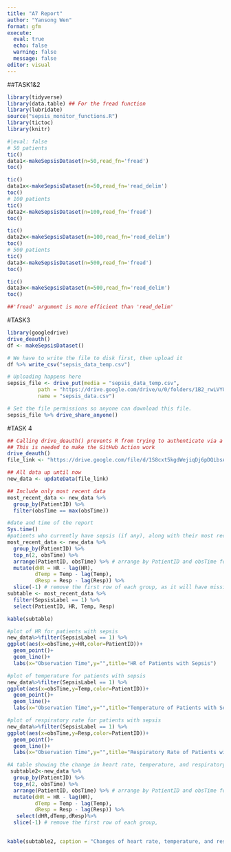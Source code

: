 ```yaml
---
title: "A7 Report"
author: "Yansong Wen"
format: gfm
execute: 
  eval: true
  echo: false
  warning: false
  message: false
editor: visual
---
```


##TASK1&2

```r
library(tidyverse)
library(data.table) ## For the fread function
library(lubridate)
source("sepsis_monitor_functions.R")
library(tictoc)
library(knitr)
```

```r
#|eval: false
# 50 patients
tic()
data1<-makeSepsisDataset(n=50,read_fn='fread')
toc()

tic()
data1x<-makeSepsisDataset(n=50,read_fn='read_delim')
toc()
# 100 patients
tic()
data2<-makeSepsisDataset(n=100,read_fn='fread')
toc()

tic()
data2x<-makeSepsisDataset(n=100,read_fn='read_delim')
toc()
# 500 patients
tic()
data3<-makeSepsisDataset(n=500,read_fn='fread')
toc()

tic()
data3x<-makeSepsisDataset(n=500,read_fn='read_delim')
toc()

##'fread' argument is more efficient than 'read_delim'
```

#TASK3

```r
library(googledrive)
drive_deauth()
df <- makeSepsisDataset()

# We have to write the file to disk first, then upload it
df %>% write_csv("sepsis_data_temp.csv")

# Uploading happens here
sepsis_file <- drive_put(media = "sepsis_data_temp.csv", 
          path = "https://drive.google.com/drive/u/0/folders/1B2_rwLVYUWavgmTQ0IH8-_Fc4TCvNQwZ",
          name = "sepsis_data.csv")

# Set the file permissions so anyone can download this file.
sepsis_file %>% drive_share_anyone()
```

#TASK 4

```r
## Calling drive_deauth() prevents R from trying to authenticate via a browser
## This is needed to make the GitHub Action work
drive_deauth()
file_link <- "https://drive.google.com/file/d/1S8cxt5kgdWejiqDj6pDQLbsArxkdSjll/view?usp=share_link"

## All data up until now
new_data <- updateData(file_link)

## Include only most recent data
most_recent_data <- new_data %>%
  group_by(PatientID) %>%
  filter(obsTime == max(obsTime))

#date and time of the report
Sys.time()
#patients who currently have sepsis (if any), along with their most recent heart rate, temperature, and respiratory rate
most_recent_data <- new_data %>%
  group_by(PatientID) %>%
  top_n(2, obsTime) %>% 
  arrange(PatientID, obsTime) %>% # arrange by PatientID and obsTime for lagging variables
  mutate(dHR = HR - lag(HR),
         dTemp = Temp - lag(Temp),
         dResp = Resp - lag(Resp)) %>%
  slice(-1) # remove the first row of each group, as it will have missing lagged values
subtable <- most_recent_data %>%
  filter(SepsisLabel == 1) %>%
  select(PatientID, HR, Temp, Resp)

kable(subtable)

#plot of HR for patients with sepsis
new_data%>%filter(SepsisLabel == 1) %>%
ggplot(aes(x=obsTime,y=HR,color=PatientID))+
  geom_point()+
  geom_line()+
  labs(x="Observation Time",y="",title="HR of Patients with Sepsis")

#plot of temperature for patients with sepsis
new_data%>%filter(SepsisLabel == 1) %>%
ggplot(aes(x=obsTime,y=Temp,color=PatientID))+
  geom_point()+
  geom_line()+
  labs(x="Observation Time",y="",title="Temperature of Patients with Sepsis")

#plot of respiratory rate for patients with sepsis
new_data%>%filter(SepsisLabel == 1) %>%
ggplot(aes(x=obsTime,y=Resp,color=PatientID))+
  geom_point()+
  geom_line()+
  labs(x="Observation Time",y="",title="Respiratory Rate of Patients with Sepsis")

#A table showing the change in heart rate, temperature, and respiratory rate for all patients
 subtable2<-new_data %>%
  group_by(PatientID) %>%
  top_n(2, obsTime) %>% 
  arrange(PatientID, obsTime) %>% # arrange by PatientID and obsTime for lagging variables
  mutate(dHR = HR - lag(HR),
         dTemp = Temp - lag(Temp),
         dResp = Resp - lag(Resp)) %>%
   select(dHR,dTemp,dResp)%>%
  slice(-1) # remove the first row of each group,
  

kable(subtable2, caption = "Changes of heart rate, temperature, and respiratory rate for all patients in the lasted 2 observations")
```
